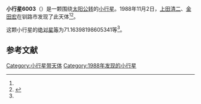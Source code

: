 {{Infobox planet
| bgcolour = #FFFFC0
| name = 6003
| symbol = 
| image = 
| caption = 
| discovery = yes
| discovery_ref = 
| discoverer = [[上田清二|上田清二]]、[[金田宏|金田宏]]
| discovery_site = [[钏路市|钏路市]] 
| discovered = 1988年11月2日
| designations = yes
| mp_name = 
| named_after = 
| alt_names = 1988 VO1/ 1980 LQ / 1981 WF2
| mp_category = [[主带小行星|主带小行星]]
| orbit_ref = <ref name="a">[http://ssd.jpl.nasa.gov/sbdb.cgi?sstr=6003 6003] {{Wayback|url=http://ssd.jpl.nasa.gov/sbdb.cgi?sstr=6003 |date=20200820193446 }}，小行星數據庫瀏覽器（JPL Small-Body Database Browser）－[[美国国家航空航天局|美国国家航空航天局]]喷气推进实验室</ref>
| epoch = 2456400.5 (2013年4月18日更新)
| aphelion = {{convert|2.625760870599036|AU|km|3|abbr=on|lk=out}}
| perihelion = {{convert|2.062468635821328|AU|km|3|abbr=on}}
| semimajor = {{convert|2.344114753210182|AU|km|3|abbr=on}}
| eccentricity = 0.120150311
| period = 1310.891445 [[日|日]]<br />3.59[[儒略年|儒略年]]
| avg_speed = 
| inclination = 5.720390169944153
| asc_node = 226.1727203813763
| mean_anomaly = 
| arg_peri = 71.16398198605341
| satellites = 
| physical_characteristics = yes
| dimensions = 
| mass = 
| density = 
| surface_grav = 
| escape_velocity = 
| sidereal_day = 
| axial_tilt = 
| pole_ecliptic_lat = 
| pole_ecliptic_lon = 
| albedo = 
| temperatures= 
| temp_name1 = 
| mean_temp_1 = 
| max_temp_1 = 
| temp_name2 = 
| max_temp_2 = 
| spectral_type = 
| abs_magnitude = 71.16398198605341
}}

'''小行星6003'''（{{lang-en|6003}}）是一颗围绕[[太阳|太阳]][[公转|公转]]的[[小行星|小行星]]。1988年11月2日，[[上田清二|上田清二]]、[[金田宏|金田宏]]在钏路市发现了此天体<ref name="a" /><ref>{{cite news|title=小行星列表|url=http://cfa-www.harvard.edu/iau/lists/NumberedMPs.txt|accessdate=2013-07-08|newspaper=哈佛大学|archive-date=2008-05-17|archive-url=https://web.archive.org/web/20080517010638/http://cfa-www.harvard.edu/iau/lists/NumberedMPs.txt|dead-url=no}}</ref>。

这颗小行星的[[绝对星等|绝对星等]]为71.16398198605341等<ref name="a" />。

==参考文献==
{{reflist}}
{{Minor Planet Number|[[小行星6002|小行星6002]]|[[小行星6004|小行星6004]]}}

{{小天体}}

[[Category:小行星带天体|Category:小行星带天体]]
[[Category:1988年发现的小行星|Category:1988年发现的小行星]]

{{asteroid-stub}}